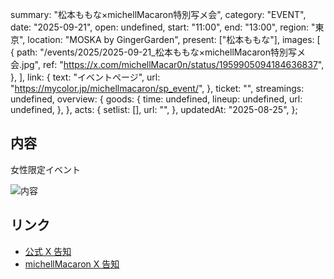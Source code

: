   summary: "松本ももな×michellMacaron特別写メ会",
  category: "EVENT",
  date: "2025-09-21",
  open: undefined,
  start: "11:00",
  end: "13:00",
  region: "東京",
  location: "MOSKA by GingerGarden",
  present: ["松本ももな"],
  images: [
    {
      path: "/events/2025/2025-09-21_松本ももな×michellMacaron特別写メ会.jpg",
      ref: "https://x.com/michellMacar0n/status/1959905094184636837",
    },
  ],
  link: {
    text: "イベントページ",
    url: "https://mycolor.jp/michellmacaron/sp_event/",
  },
  ticket: "",
  streamings: undefined,
  overview: {
    goods: {
      time: undefined,
      lineup: undefined,
      url: undefined,
    },
  },
  acts: {
    setlist: [],
    url: "",
  },
  updatedAt: "2025-08-25",
};

## 内容

女性限定イベント

![内容](/events/2025/2025-09-21_松本ももな×michellMacaron特別写メ会_1.jpg)

## リンク

- [公式 X 告知](https://x.com/takanenofficial/status/1959928772511367640)
- [michellMacaron X 告知](https://x.com/michellMacar0n/status/1959905094184636837)
